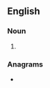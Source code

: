 {{also|Welders}}
==English==

===Noun===
{{head|en|noun plural form}}

# {{plural of|welder|lang=en}}

===Anagrams===
* {{anagrams|en|rewelds}}
